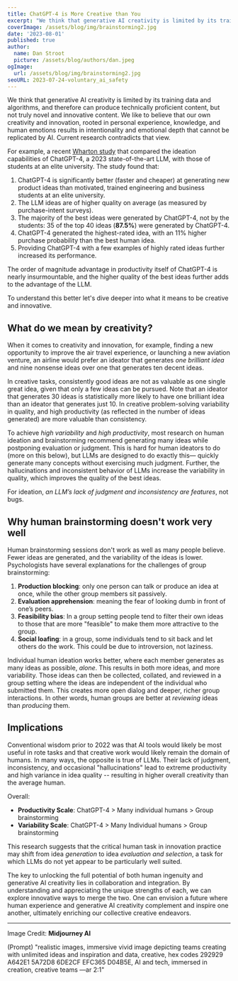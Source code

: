 ```yaml
---
title: ChatGPT-4 is More Creative than You
excerpt: "We think that generative AI creativity is limited by its training data and algorithms, and therefore can produce technically proficient content, but not truly novel and innovative content. We like to believe that our own creativity and innovation, rooted in personal experience, knowledge, and human emotions results in intentionality and emotional depth that cannot be replicated by AI. Current research contradicts that view."
coverImage: /assets/blog/img/brainstorming2.jpg
date: '2023-08-01'
published: true
author:
  name: Dan Stroot
  picture: /assets/blog/authors/dan.jpeg
ogImage:
  url: /assets/blog/img/brainstorming2.jpg
seoURL: 2023-07-24-voluntary_ai_safety
---
```


We think that generative AI creativity is limited by its training data and algorithms, and therefore can produce technically proficient content, but not truly novel and innovative content. We like to believe that our own creativity and innovation, rooted in personal experience, knowledge, and human emotions results in intentionality and emotional depth that cannot be replicated by AI. Current research contradicts that view. 

For example, a recent [Wharton study](https://papers.ssrn.com/sol3/papers.cfm?abstract_id=4526071) that compared the ideation capabilities of ChatGPT-4, a 2023 state-of-the-art LLM, with those of students at an elite university. The study found that:

1. ChatGPT-4 is significantly better (faster and cheaper) at generating new product ideas than motivated, trained engineering and business students at an elite university.
2. The LLM ideas are of higher quality on average (as measured by purchase-intent surveys). 
3. The majority of the best ideas were generated by ChatGPT-4, not by the students: 35 of the top 40 ideas (**87.5%**) were generated by ChatGPT-4.
4. ChatGPT-4 generated the highest-rated idea, with an 11% higher purchase probability than the best human idea.
5. Providing ChatGPT-4 with a few examples of highly rated ideas further increased its performance.

The order of magnitude advantage in productivity itself of ChatGPT-4 is nearly insurmountable, and the higher quality of the best ideas further adds to the advantage of the LLM. 

To understand this better let's dive deeper into what it means to be creative and innovative.

## What do we mean by creativity?

When it comes to creativity and innovation, for example, finding a new opportunity to improve the air travel experience, or launching a new aviation venture, an airline would prefer an ideator that generates _one brilliant idea_ and nine nonsense ideas over one that generates ten decent ideas. 

In creative tasks, consistently good ideas are not as valuable as one single great idea, given that only a few ideas can be pursued. Note that an ideator that generates 30 ideas is statistically more likely to have one brilliant idea than an ideator that generates just 10. In creative problem-solving variability in quality, and high productivity (as reflected in the number of ideas generated) are more valuable than consistency.

To achieve _high variability_ and _high productivity_, most research on human ideation and brainstorming recommend generating many ideas while postponing evaluation or judgment. This is hard for human ideators to do (more on this below), but LLMs are designed to do exactly this— quickly generate many concepts without exercising much judgment. Further, the hallucinations and inconsistent behavior of LLMs increase the variability in quality, which improves the quality of the best ideas. 

For ideation, _an LLM’s lack of judgment and inconsistency are features_, not bugs.

## Why human brainstorming doesn't work very well

Human brainstorming sessions don't work as well as many people believe. Fewer ideas are generated, and the variability of the ideas is lower. Psychologists have several explanations for the challenges of group brainstorming:

1. **Production blocking**: only one person can talk or produce an idea at once, while the other group members sit passively. 
2. **Evaluation apprehension**: meaning the fear of looking dumb in front of one’s peers.  
3. **Feasibility bias**: In a group setting people tend to filter their own ideas to those that are more "feasible" to make them more attractive to the group.
4. **Social loafing**: in a group, some individuals tend to sit back and let others do the work. This could be due to introversion, not laziness.

Individual human ideation works better, where each member generates as many ideas as possible, _alone_. This results in both more ideas, and more variability. Those ideas can then be collected, collated, and reviewed in a group setting where the ideas are independent of the individual who submitted them. This creates more open dialog and deeper, richer group interactions. In other words, human groups are better at _reviewing_ ideas than _producing_ them.

## Implications

Conventional wisdom prior to 2022 was that AI tools would likely be most useful in rote tasks and that creative work would likely remain the domain of humans. In many ways, the opposite is true of LLMs. Their lack of judgment, inconsistency, and occasional "hallucinations" lead to extreme productivity and high variance in idea quality -- resulting in higher overall creativity than the average human.

Overall:

- **Productivity Scale**: ChatGPT-4 > Many individual humans > Group brainstorming
- **Variability Scale**: ChatGPT-4 > Many Individual humans > Group brainstorming

This research suggests that the critical human task in innovation practice may shift from idea _generation_ to idea _evaluation and selection_, a task for which LLMs do not yet appear to be particularly well suited.

The key to unlocking the full potential of both human ingenuity and generative AI creativity lies in collaboration and integration. By understanding and appreciating the unique strengths of each, we can explore innovative ways to merge the two. One can envision a future where human experience and generative AI creativity complement and inspire one another, ultimately enriching our collective creative endeavors.

---

Image Credit: **Midjourney AI**

<span className='text-sm'>
  (Prompt) "realistic images, immersive vivid image depicting teams creating with unlimited ideas and inspiration and data, creative, hex codes 292929 A642E1 5A72D8 6DE2CF EFC365 D04B5E, AI and tech, immersed in creation, creative teams —ar 2:1"
</span>
